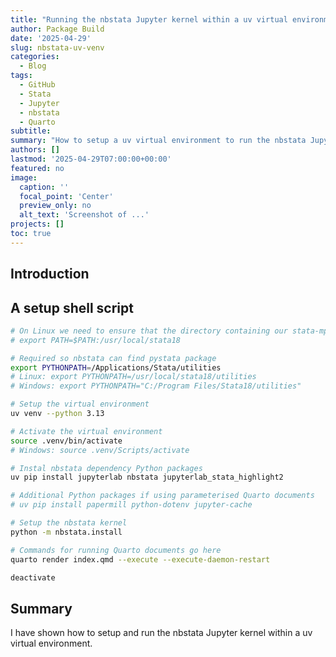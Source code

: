 ```yaml
---
title: "Running the nbstata Jupyter kernel within a uv virtual environment"
author: Package Build
date: '2025-04-29'
slug: nbstata-uv-venv
categories:
  - Blog
tags:
  - GitHub
  - Stata
  - Jupyter
  - nbstata
  - Quarto
subtitle:
summary: "How to setup a uv virtual environment to run the nbstata Jupyter kernel."
authors: []
lastmod: '2025-04-29T07:00:00+00:00'
featured: no
image:
  caption: ''
  focal_point: 'Center'
  preview_only: no
  alt_text: 'Screenshot of ...'
projects: []
toc: true
---
```


## Introduction


## A setup shell script

```bash
# On Linux we need to ensure that the directory containing our stata-mp binary is on PATH
# export PATH=$PATH:/usr/local/stata18

# Required so nbstata can find pystata package
export PYTHONPATH=/Applications/Stata/utilities
# Linux: export PYTHONPATH=/usr/local/stata18/utilities
# Windows: export PYTHONPATH="C:/Program Files/Stata18/utilities"

# Setup the virtual environment
uv venv --python 3.13

# Activate the virtual environment
source .venv/bin/activate
# Windows: source .venv/Scripts/activate

# Instal nbstata dependency Python packages
uv pip install jupyterlab nbstata jupyterlab_stata_highlight2

# Additional Python packages if using parameterised Quarto documents
# uv pip install papermill python-dotenv jupyter-cache

# Setup the nbstata kernel
python -m nbstata.install

# Commands for running Quarto documents go here
quarto render index.qmd --execute --execute-daemon-restart

deactivate
```


## Summary

I have shown how to setup and run the nbstata Jupyter kernel within a uv virtual environment.

